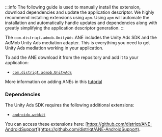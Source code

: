 
:::info
The following guide is used to manually install the extension, download dependencies and update the application descriptor. We highly recommend installing extensions using `apm`. Using `apm` will automate the installation and automatically handle updates and dependencies along with greatly simplifying the application descriptor generation.
:::


The `com.distriqt.admob.UnityAds` ANE includes the Unity Ads SDK and the AdMob Unity Ads mediation adapter. This is everything you need to get Unity Ads mediation working in your application.

To add the ANE download it from the repository and add it to your application:

- [`com.distriqt.admob.UnityAds`](https://github.com/distriqt/ANE-Adverts-Mediation/raw/master/lib/unityads/com.distriqt.admob.UnityAds.ane)

More information on adding ANEs in this [tutorial](/docs/tutorials/getting-started)


### Dependencies

The Unity Ads SDK requires the following additional extensions:

- [`androidx.webkit`](https://github.com/distriqt/ANE-AndroidSupport/raw/master/lib/androidx.webkit.ane)

You can access these extensions here: [https://github.com/distriqt/ANE-AndroidSupport](https://github.com/distriqt/ANE-AndroidSupport).
